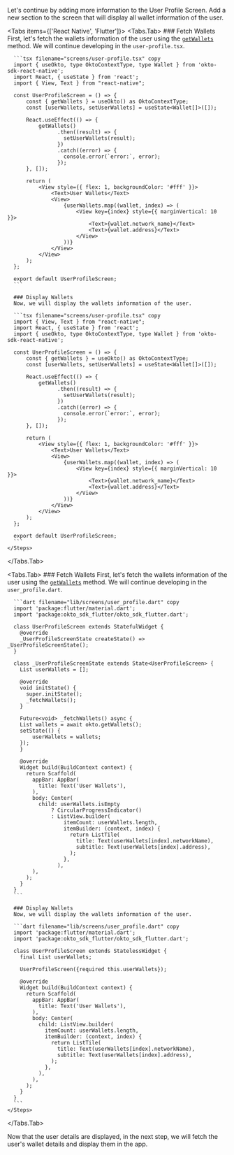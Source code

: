 
Let's continue by adding more information to the User Profile Screen. Add a new section to the screen that will display all wallet information of the user.

<Tabs items={['React Native', 'Flutter']}>
  <Tabs.Tab>
    <Steps>
      ### Fetch Wallets
      First, let's fetch the wallets information of the user using the [`getWallets`](/sdk-reference/react-native/getWallets) method. We will continue developing in the `user-profile.tsx`.

      ```tsx filename="screens/user-profile.tsx" copy
      import { useOkto, type OktoContextType, type Wallet } from 'okto-sdk-react-native';
      import React, { useState } from 'react';
      import { View, Text } from "react-native";

      const UserProfileScreen = () => {
          const { getWallets } = useOkto() as OktoContextType;
          const [userWallets, setUserWallets] = useState<Wallet[]>([]);

          React.useEffect(() => {
              getWallets()
                    .then((result) => {
                      setUserWallets(result);
                    })
                    .catch((error) => {
                      console.error(`error:`, error);
                    });
          }, []);

          return (
              <View style={{ flex: 1, backgroundColor: '#fff' }}>
                  <Text>User Wallets</Text>
                  <View>
                      {userWallets.map((wallet, index) => (
                          <View key={index} style={{ marginVertical: 10 }}>
                              <Text>{wallet.network_name}</Text>
                              <Text>{wallet.address}</Text>
                          </View>
                      ))}
                  </View>
              </View>
          );
      };

      export default UserProfileScreen;
      ```

      ### Display Wallets
      Now, we will display the wallets information of the user.

      ```tsx filename="screens/user-profile.tsx" copy
      import { View, Text } from "react-native";
      import React, { useState } from 'react';
      import { useOkto, type OktoContextType, type Wallet } from 'okto-sdk-react-native';

      const UserProfileScreen = () => {
          const { getWallets } = useOkto() as OktoContextType;
          const [userWallets, setUserWallets] = useState<Wallet[]>([]);

          React.useEffect(() => {
              getWallets()
                    .then((result) => {
                      setUserWallets(result);
                    })
                    .catch((error) => {
                      console.error(`error:`, error);
                    });
          }, []);

          return (
              <View style={{ flex: 1, backgroundColor: '#fff' }}>
                  <Text>User Wallets</Text>
                  <View>
                      {userWallets.map((wallet, index) => (
                          <View key={index} style={{ marginVertical: 10 }}>
                              <Text>{wallet.network_name}</Text>
                              <Text>{wallet.address}</Text>
                          </View>
                      ))}
                  </View>
              </View>
          );
      };

      export default UserProfileScreen;
      ```
    </Steps>

  </Tabs.Tab>

  <Tabs.Tab>
    <Steps>
      ### Fetch Wallets
      First, let's fetch the wallets information of the user using the [`getWallets`](/sdk-reference/flutter/getWallets) method. We will continue developing in the `user_profile.dart`.

      ```dart filename="lib/screens/user_profile.dart" copy
      import 'package:flutter/material.dart';
      import 'package:okto_sdk_flutter/okto_sdk_flutter.dart';

      class UserProfileScreen extends StatefulWidget {
        @override
        _UserProfileScreenState createState() => _UserProfileScreenState();
      }

      class _UserProfileScreenState extends State<UserProfileScreen> {
        List userWallets = [];

        @override
        void initState() {
          super.initState();
          _fetchWallets();
        }

        Future<void> _fetchWallets() async {
        List wallets = await okto.getWallets();
        setState(() {
            userWallets = wallets;
        });
        }

        @override
        Widget build(BuildContext context) {
          return Scaffold(
            appBar: AppBar(
              title: Text('User Wallets'),
            ),
            body: Center(
              child: userWallets.isEmpty
                  ? CircularProgressIndicator()
                  : ListView.builder(
                      itemCount: userWallets.length,
                      itemBuilder: (context, index) {
                        return ListTile(
                          title: Text(userWallets[index].networkName),
                          subtitle: Text(userWallets[index].address),
                        );
                      },
                    ),
            ),
          );
        }
      }
      ```

      ### Display Wallets
      Now, we will display the wallets information of the user.

      ```dart filename="lib/screens/user_profile.dart" copy
      import 'package:flutter/material.dart';
      import 'package:okto_sdk_flutter/okto_sdk_flutter.dart';

      class UserProfileScreen extends StatelessWidget {
        final List userWallets;

        UserProfileScreen({required this.userWallets});

        @override
        Widget build(BuildContext context) {
          return Scaffold(
            appBar: AppBar(
              title: Text('User Wallets'),
            ),
            body: Center(
              child: ListView.builder(
                itemCount: userWallets.length,
                itemBuilder: (context, index) {
                  return ListTile(
                    title: Text(userWallets[index].networkName),
                    subtitle: Text(userWallets[index].address),
                  );
                },
              ),
            ),
          );
        }
      }
      ```
    </Steps>

  </Tabs.Tab>
</Tabs>

Now that the user details are displayed, in the next step, we will fetch the user's wallet details and display them in the app.

